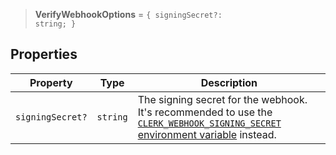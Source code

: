 > **VerifyWebhookOptions** = <code>\{ signingSecret?: string; \}</code>

## Properties

| Property                                    | Type     | Description                                                                                                                                                                            |
| ------------------------------------------- | -------- | -------------------------------------------------------------------------------------------------------------------------------------------------------------------------------------- |
| <a id="signingsecret"></a> `signingSecret?` | `string` | The signing secret for the webhook. It's recommended to use the [`CLERK_WEBHOOK_SIGNING_SECRET` environment variable](/docs/deployments/clerk-environment-variables#webhooks) instead. |
